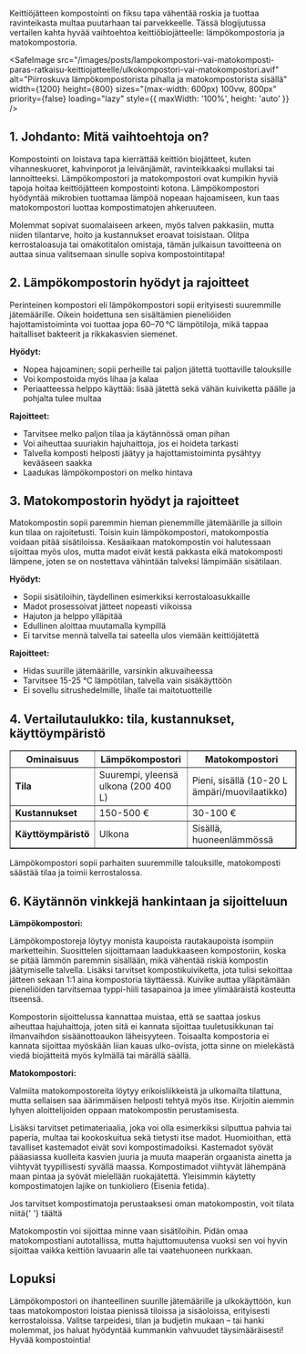 Keittiöjätteen kompostointi on fiksu tapa vähentää roskia ja tuottaa ravinteikasta multaa puutarhaan tai parvekkeelle.
Tässä blogijutussa vertailen kahta hyvää vaihtoehtoa keittiöbiojätteelle: lämpökompostoria ja matokompostoria.

<SafeImage
  src="/images/posts/lampokompostori-vai-matokomposti-paras-ratkaisu-keittiojatteelle/ulkokompostori-vai-matokompostori.avif"
  alt="Piirroskuva lämpökompostorista pihalla ja matokompostorista sisällä"
  width={1200}
  height={800}
  sizes="(max-width: 600px) 100vw, 800px"
  priority={false}
  loading="lazy"
  style={{ maxWidth: '100%', height: 'auto' }}
/>

## 1. Johdanto: Mitä vaihtoehtoja on?

Kompostointi on loistava tapa kierrättää keittiön biojätteet, kuten vihanneskuoret, kahvinporot ja leivänjämät,
ravinteikkaaksi mullaksi tai lannoitteeksi. Lämpökompostori ja matokompostori ovat kumpikin hyviä tapoja hoitaa
keittiöjätteen kompostointi kotona. Lämpökompostori hyödyntää mikrobien tuottamaa lämpöä nopeaan hajoamiseen, kun taas
matokompostori luottaa kompostimatojen ahkeruuteen.

Molemmat sopivat suomalaiseen arkeen, myös talven pakkasiin, mutta niiden tilantarve, hoito ja kustannukset eroavat
toisistaan. Olitpa kerrostaloasuja tai omakotitalon omistaja, tämän julkaisun tavoitteena on auttaa sinua valitsemaan
sinulle sopiva kompostointitapa!

## 2. Lämpökompostorin hyödyt ja rajoitteet

Perinteinen kompostori eli lämpökompostori sopii erityisesti suuremmille jätemäärille. Oikein hoidettuna sen sisältämien
pieneliöiden hajottamistoiminta voi tuottaa jopa 60–70 °C lämpötiloja, mikä tappaa haitalliset bakteerit ja rikkakasvien
siemenet.

**Hyödyt:**

- Nopea hajoaminen; sopii perheille tai paljon jätettä tuottaville talouksille
- Voi kompostoida myös lihaa ja kalaa
- Periaatteessa helppo käyttää: lisää jätettä sekä vähän kuiviketta päälle ja pohjalta tulee multaa

**Rajoitteet:**

- Tarvitsee melko paljon tilaa ja käytännössä oman pihan
- Voi aiheuttaa suuriakin hajuhaittoja, jos ei hoideta tarkasti
- Talvella komposti helposti jäätyy ja hajottamistoiminta pysähtyy kevääseen saakka
- Laadukas lämpökompostori on melko hintava

## 3. Matokompostorin hyödyt ja rajoitteet

Matokompostin sopii paremmin hieman pienemmille jätemäärille ja silloin kun tilaa on rajoitetusti. Toisin kuin
lämpökompostori, matokompostia voidaan pitää sisätiloissa. Kesäaikaan matokompostin voi halutessaan sijoittaa myös ulos,
mutta madot eivät kestä pakkasta eikä matokomposti lämpene, joten se on nostettava vähintään talveksi lämpimään
sisätilaan.

**Hyödyt:**

- Sopii sisätiloihin, täydellinen esimerkiksi kerrostaloasukkaille
- Madot prosessoivat jätteet nopeasti viikoissa
- Hajuton ja helppo ylläpitää
- Edullinen aloittaa muutamalla kympillä
- Ei tarvitse mennä talvella tai sateella ulos viemään keittiöjätettä

**Rajoitteet:**

- Hidas suurille jätemäärille, varsinkin alkuvaiheessa
- Tarvitsee 15-25 °C lämpötilan, talvella vain sisäkäyttöön
- Ei sovellu sitrushedelmille, lihalle tai maitotuotteille

## 4. Vertailutaulukko: tila, kustannukset, käyttöympäristö

<table border="1">
  <thead>
    <tr>
      <th>Ominaisuus</th>
      <th>Lämpökompostori</th>
      <th>Matokompostori</th>
    </tr>
  </thead>
  <tbody>
    <tr>
      <td>
        <strong>Tila</strong>
      </td>
      <td>Suurempi, yleensä ulkona (200 400 L)</td>
      <td>Pieni, sisällä (10-20 L ämpäri/muovilaatikko)</td>
    </tr>
    <tr>
      <td>
        <strong>Kustannukset</strong>
      </td>
      <td>150-500 €</td>
      <td>30-100 €</td>
    </tr>
    <tr>
      <td>
        <strong>Käyttöympäristö</strong>
      </td>
      <td>Ulkona</td>
      <td>Sisällä, huoneenlämmössä</td>
    </tr>
  </tbody>
</table>

Lämpökompostori sopii parhaiten suuremmille talouksille, matokomposti säästää tilaa ja toimii kerrostalossa.

## 6. Käytännön vinkkejä hankintaan ja sijoitteluun

**Lämpökompostori:**

Lämpökompostoreja löytyy monista kaupoista rautakaupoista isompiin marketteihin. Suosittelen sijoittamaan laadukkaaseen
kompostoriin, koska se pitää lämmön paremmin sisällään, mikä vähentää riskiä kompostin jäätymiselle talvella. Lisäksi
tarvitset kompostikuiviketta, jota tulisi sekoittaa jätteen sekaan 1:1 aina kompostoria täyttäessä. Kuivike auttaa
ylläpitämään pieneliöiden tarvitsemaa typpi-hiili tasapainoa ja imee ylimääräistä kosteutta itseensä.

Kompostorin sijoittelussa kannattaa muistaa, että se saattaa joskus aiheuttaa hajuhaittoja, joten sitä ei kannata
sijoittaa tuuletusikkunan tai ilmanvaihdon sisäänottoaukon läheisyyteen. Toisaalta kompostoria ei kannata sijoittaa
myöskään liian kauas ulko-ovista, jotta sinne on mielekästä viedä biojätteitä myös kylmällä tai märällä säällä.

**Matokompostori:**

Valmiita matokompostoreita löytyy erikoisliikkeistä ja ulkomailta tilattuna, mutta sellaisen saa äärimmäisen helposti
tehtyä myös itse. Kirjoitin aiemmin <SafeLink href="/blogi/julkaisu/kuinka-perustaa-matokomposti-kotona-opas-aloittelijoille">lyhyen aloittelijoiden oppaan</SafeLink>
matokompostin perustamisesta.

Lisäksi tarvitset petimateriaalia, joka voi olla esimerkiksi silputtua pahvia tai paperia, multaa tai kookoskuitua sekä
tietysti itse madot. Huomioithan, että tavalliset kastemadot eivät sovi kompostimadoiksi. Kastemadot syövät pääasiassa
kuolleita kasvien juuria ja muuta maaperän orgaanista ainetta ja viihtyvät tyypillisesti syvällä maassa. Kompostimadot
viihtyvät lähempänä maan pintaa ja syövät mielellään ruokajätettä. Yleisimmin käytetty kompostimatojen lajike on
tunkioliero (Eisenia fetida).

<aside>
  Jos tarvitset kompostimatoja perustaaksesi oman matokompostin, voit tilata niitä{' '}
  <SafeLink href="/tuotteet/madot">täältä</SafeLink>
</aside>

Matokompostin voi sijoittaa minne vaan sisätiloihin. Pidän omaa matokompostiani autotallissa, mutta hajuttomuutensa
vuoksi sen voi hyvin sijoittaa vaikka keittiön lavuaarin alle tai vaatehuoneen nurkkaan.

## Lopuksi

Lämpökompostori on ihanteellinen suurille jätemäärille ja ulkokäyttöön, kun taas matokompostori loistaa pienissä
tiloissa ja sisäoloissa, erityisesti kerrostaloissa. Valitse tarpeidesi, tilan ja budjetin mukaan – tai hanki molemmat,
jos haluat hyödyntää kummankin vahvuudet täysimääräisesti! Hyvää kompostointia!
